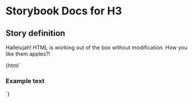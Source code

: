 

# Storybook Docs for H3

<Meta title="govtnz-import" />

## Story definition

Hallelujah! HTML is working out of the box without modification.
How you like them apples?!

<Preview>
  <Story name="H3" height="100px">
    {html` <h3 class="g-heading g-heading-xl">Example text</h3> `}
  </Story>
</Preview>
